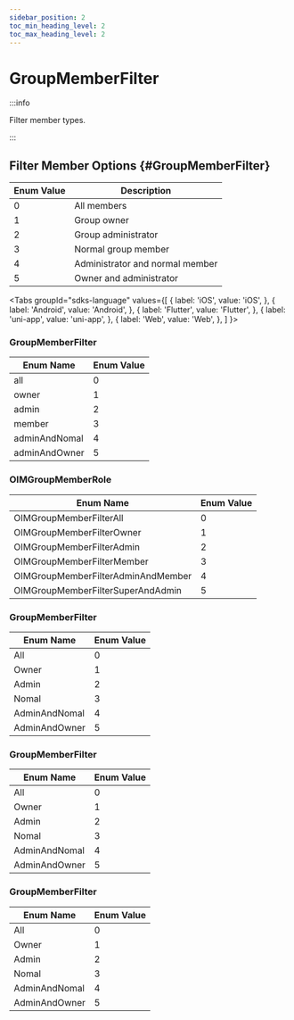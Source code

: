 ```yaml
---
sidebar_position: 2
toc_min_heading_level: 2
toc_max_heading_level: 2
---
```


# GroupMemberFilter

:::info

Filter member types.

:::

## Filter Member Options {#GroupMemberFilter}

| Enum Value | Description                |
| ---------- | -------------------------- |
| 0          | All members                |
| 1          | Group owner                |
| 2          | Group administrator        |
| 3          | Normal group member        |
| 4          | Administrator and normal member |
| 5          | Owner and administrator    |

<Tabs
groupId="sdks-language"
values={[
{ label: 'iOS', value: 'iOS', },
{ label: 'Android', value: 'Android', },
{ label: 'Flutter', value: 'Flutter', },
{ label: 'uni-app', value: 'uni-app', },
{ label: 'Web', value: 'Web', },
]
}>

<TabItem value="Flutter">

### GroupMemberFilter

| Enum Name       | Enum Value |
| --------------- | ---------- |
| all             | 0          |
| owner           | 1          |
| admin           | 2          |
| member          | 3          |
| adminAndNomal   | 4          |
| adminAndOwner   | 5          |

</TabItem>

<TabItem value="iOS">

### OIMGroupMemberRole

| Enum Name                       | Enum Value |
| ------------------------------- | ---------- |
| OIMGroupMemberFilterAll         | 0          |
| OIMGroupMemberFilterOwner       | 1          |
| OIMGroupMemberFilterAdmin       | 2          |
| OIMGroupMemberFilterMember      | 3          |
| OIMGroupMemberFilterAdminAndMember | 4      |
| OIMGroupMemberFilterSuperAndAdmin | 5      |

</TabItem>

<TabItem value="Android">

### GroupMemberFilter

| Enum Name       | Enum Value |
| --------------- | ---------- |
| All             | 0          |
| Owner           | 1          |
| Admin           | 2          |
| Nomal           | 3          |
| AdminAndNomal   | 4          |
| AdminAndOwner   | 5          |

</TabItem>

<TabItem value="Web">

### GroupMemberFilter

| Enum Name       | Enum Value |
| --------------- | ---------- |
| All             | 0          |
| Owner           | 1          |
| Admin           | 2          |
| Nomal           | 3          |
| AdminAndNomal   | 4          |
| AdminAndOwner   | 5          |

</TabItem>

<TabItem value="uni-app">

### GroupMemberFilter

| Enum Name       | Enum Value |
| --------------- | ---------- |
| All             | 0          |
| Owner           | 1          |
| Admin           | 2          |
| Nomal           | 3          |
| AdminAndNomal   | 4          |
| AdminAndOwner   | 5          |

</TabItem>

</Tabs>